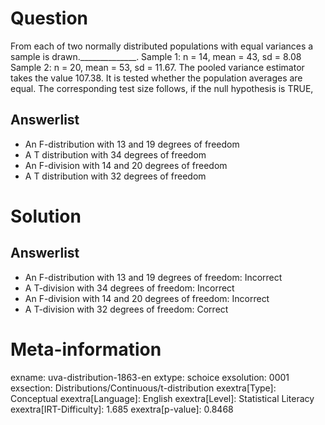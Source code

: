 Question
========

From each of two normally distributed populations with equal variances a sample is drawn.______________. Sample 1: n = 14, mean = 43, sd = 8.08 Sample 2: n = 20, mean = 53, sd = 11.67. The pooled variance estimator takes the value 107.38. It is tested whether the population averages are equal. The corresponding test size follows, if the null hypothesis is TRUE,

Answerlist
----------

* An F-distribution with 13 and 19 degrees of freedom
* A T distribution with 34 degrees of freedom
* An F-division with 14 and 20 degrees of freedom
* A T distribution with 32 degrees of freedom

Solution
========

Answerlist
----------

* An F-distribution with 13 and 19 degrees of freedom: Incorrect
* A T-division with 34 degrees of freedom: Incorrect
* An F-division with 14 and 20 degrees of freedom: Incorrect
* A T-division with 32 degrees of freedom: Correct

Meta-information
================
exname: uva-distribution-1863-en
extype: schoice
exsolution: 0001
exsection: Distributions/Continuous/t-distribution
exextra[Type]: Conceptual
exextra[Language]: English
exextra[Level]: Statistical Literacy
exextra[IRT-Difficulty]: 1.685
exextra[p-value]: 0.8468
